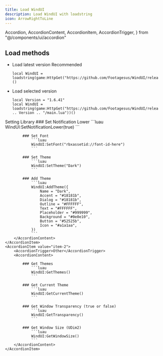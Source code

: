 ```yaml
---
title: Load WindUI
description: Load WindUI with loadstring
icon: ArrowRightToLine
---
```


  Accordion,
  AccordionContent,
  AccordionItem,
  AccordionTrigger,
} from "@/components/ui/accordion"

## Load methods

- Load latest version <span className="px-2 py-1 dark:bg-zinc-500 dark:text-zinc-100 bg-zinc-300 text-zinc-800 rounded-full text-sm font-semibold">Recommended</span>
    ```luau
    local WindUI = loadstring(game:HttpGet("https://github.com/Footagesus/WindUI/releases/latest/download/main.lua"))()
    ```

- Load selected version
    ```luau
    local Version = "1.6.41"
    local WindUI = loadstring(game:HttpGet("https://github.com/Footagesus/WindUI/releases/download/" .. Version .. "/main.lua"))()
    ```


<Accordion type="single" collapsible>
    <AccordionItem value="item-1">
        <AccordionTrigger>Setting Library</AccordionTrigger>
        <AccordionContent>
            ### Set Notification Lower
                ```luau
                WindUI:SetNotificationLower(true)
                ```
            
            ### Set Font
                ```luau
                WindUI:SetFont("rbxassetid://font-id-here")
                ```
            
            ### Set Theme
                ```luau
                WindUI:SetTheme("Dark")
                ```
            
            ### Add Theme
                ```luau
                WindUI:AddTheme({
                    Name = "Dark",
                    Accent = "#18181b",
                    Dialog = "#18181b",
                    Outline = "#FFFFFF",
                    Text = "#FFFFFF",
                    Placeholder = "#999999",
                    Background = "#0e0e10",
                    Button = "#52525b",
                    Icon = "#a1a1aa",
                })
                ```
        </AccordionContent>
    </AccordionItem>
    <AccordionItem value="item-2">
        <AccordionTrigger>Other</AccordionTrigger>
        <AccordionContent>
            
            ### Get Themes
                ```luau
                WindUI:GetThemes()
                ```
                
            ### Get Current Theme
                ```luau
                WindUI:GetCurrentTheme()
                ```
                
            ### Get Window Transparency (true or false)
                ```luau
                WindUI:GetTransparency()
                ```
                
            ### Get Window Size (UDim2)
                ```luau
                WindUI:GetWindowSize()
                ```
        </AccordionContent>
    </AccordionItem>
</Accordion>

